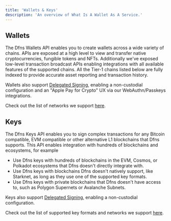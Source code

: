```yaml
---
title: 'Wallets & Keys'
description: 'An overview of What Is A Wallet As A Service.'
---
```


## Wallets

The Dfns Wallets API enables you to create wallets across a wide variety of chains. APIs are exposed at a high level to view and transfer native cryptocurrencies, fungible tokens and NFTs. Additionally we've exposed low-level transaction broadcast APIs enabling integrations with all available features of the supported chains. All the Tier-1 chains listed below are fully indexed to provide accurate asset reporting and transaction history.

Wallets also support [Delegated Signing](/core-concepts/non-custodial-wallets), enabling a non-custodial configuration and an "Apple Pay for Crypto" UX via our WebAuthn/Passkeys integrations. 

Check out the list of networks we support [here](/networks/).

## Keys

The Dfns Keys API enables you to sign complex transactions for any Bitcoin compatible, EVM compatible or other alternative L1 blockchains that Dfns supports. This API enables integration with hundreds of blockchains and ecosystems, for example

* Use Dfns keys with hundreds of blockchains in the EVM, Cosmos, or Polkadot ecosystems that Dfns doesn't directly integrate with.
* Use Dfns keys with blockchains Dfns doesn't natively support, like Starknet, as long as they use one of the supported key formats.
* Use Dfns keys with private blockchains that Dfns doesn't have access to, such as Polygon Supernets or Avalanche Subnets.

Keys also support [Delegated Signing](/core-concepts/non-custodial-wallets), enabling a non-custodial configuration.

Check out the list of supported key formats and networks we support [here](/networks/supported-key-formats).

